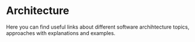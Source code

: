 # Architecture

Here you can find useful links about different software archihtecture topics, approaches with explanations and examples.
